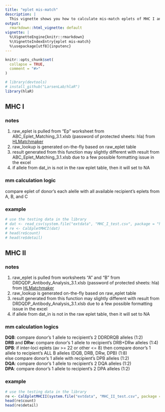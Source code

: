 ```yaml
---
title: "eplet mis-match"
description: |
  This vignette shows you how to calculate mis-match eplets of MHC I and II HLAs
output:
  rmarkdown::html_vignette: default
vignette: |
  %\VignetteEngine{knitr::rmarkdown}
  %\VignetteIndexEntry{eplet mis-match}
  %\usepackage[utf8]{inputenc}
---
```


```r
knitr::opts_chunk$set(
  collapse = TRUE,
  comment = "#>"
)
```

```r
# library(devtools)
# install_github("LarsenLab/hlaR")
library(hlaR)
```

## MHC I
### notes
1. raw_eplet is pulled from "Ep" worksheet from ABC_Eplet_Matching_3.1.xlsb (password of protected sheets: hla) from [HLMatchmaker](http://www.epitopes.net/index.html)
2. raw_lookup is generated on-the-fly based on raw_eplet table
3. result generated from this function may slightly different with result from ABC_Eplet_Matching_3.1.xlsb due to a few possible formatting issue in the excel
4. if allele from dat_in is not in the raw eplet table, then it will set to NA

### mm calculation logic
compare eplet of donor's each alelle with all available recipient's eplets from A, B, and C

### example
```r
# use the testing data in the library
# dat <- read_csv(system.file("extdata", "MHC_I_test.csv", package = "hlaR"))
# re <- CalEpletMHCI(dat)
# head(re$count)
# head(re$detail)
```

## MHC II
### notes
1. raw_eplet is pulled from worksheets "A" and "B" from DRDQDP_Antibody_Analysis_3.1.xlsb (password of protected sheets: hla) from [HLMatchmaker](http://www.epitopes.net/index.html)
2. raw_lookup is generated on-the-fly based on raw_eplet table
3. result generated from this function may slightly different with result from DRDQDP_Antibody_Analysis_3.1.xlsb due to a few possible formatting issue in the excel
4. if allele from dat_in is not in the raw eplet table, then it will set to NA

### mm calculation logics
**DQB**: compare donor's 1 allele to recipient's 2 DDRDRQB alleles (1:2)<br>
**DRB** and **DRw**: compare donor's 1 allele to recipient's DRB+DRw alleles (1:4)<br>
**DPB**: if inter-loci eplets (av >= 22 or other <= 8) then compare donor's 1 allele to recipient's ALL B alleles (DQB, DRB, DRw, DPB) (1:8)<br>else compare donor's 1 allele with recipient's DPB alleles (1:2)<br>
**DQA**: compare donor's 1 allele to recipient's 2 DQA alleles (1:2)<br>
**DPA**: compare donor's 1 allele to recipient's 2 DPA alleles (1:2)<br>

### example
```r
# use the testing data in the library
re <- CalEpletMHCII(system.file("extdata", "MHC_II_test.csv", package = "hlaR"))
head(re$count)
head(re$detail)
```
